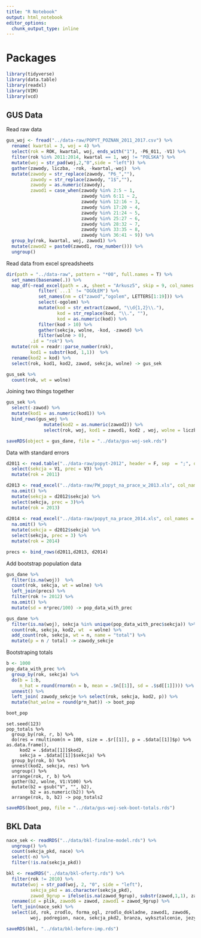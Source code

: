 ```yaml
---
title: "R Notebook"
output: html_notebook
editor_options: 
  chunk_output_type: inline
---
```


# Packages

```r
library(tidyverse)
library(data.table)
library(readxl)
library(VIM)
library(vcd)
```

## GUS Data

Read raw data
```r
gus_woj <- fread("../data-raw/POPYT_POZNAN_2011_2017.csv") %>%
  rename( kwartal = 3, woj = 4) %>%
  select(rok = ROK, kwartal, woj, ends_with("1"), -P6_011, -V1) %>%
  filter(rok %in% 2011:2014, kwartal == 1, woj != "POLSKA") %>%
  mutate(woj = str_pad(woj,2,"0",side = "left")) %>%
  gather(zawody, liczba, -rok, -kwartal,-woj)  %>%
  mutate(zawody = str_replace(zawody, "P6_",""),
         zawody = str_replace(zawody, "1$",""),
         zawody = as.numeric(zawody),
         zawod1 = case_when(zawody %in% 2:5 ~ 1,
                            zawody %in% 6:11 ~ 2,
                            zawody %in% 12:16 ~ 3,
                            zawody %in% 17:20 ~ 4,
                            zawody %in% 21:24 ~ 5,
                            zawody %in% 25:27 ~ 6,
                            zawody %in% 28:32 ~ 7,
                            zawody %in% 33:35 ~ 8,
                            zawody %in% 36:41 ~ 9)) %>%
  group_by(rok, kwartal, woj, zawod1) %>%
  mutate(zawod2 = paste0(zawod1, row_number())) %>%
  ungroup() 
```



Read data from excel spreadsheets

```r
dir(path = "../data-raw", pattern = "*00", full.names = T) %>%
  set_names(basename(.)) %>%
  map_df(~read_excel(path = .x, sheet = "Arkusz5", skip = 9, col_names = F) %>%
            filter(`...1` != "OGÓŁEM") %>%
            set_names(nm = c("zawod","ogolem", LETTERS[1:19])) %>%
            select(-ogolem) %>%
            mutate(kod = str_extract(zawod, "\\d{1,2}\\."),
                   kod = str_replace(kod, "\\.", ""),
                   kod = as.numeric(kod)) %>%
            filter(kod > 10) %>%
            gather(sekcja, wolne, -kod, -zawod) %>%
            filter(wolne > 0), 
         .id = "rok") %>%
  mutate(rok = readr::parse_number(rok),
         kod1 = substr(kod, 1,1))  %>%
  rename(kod2 = kod) %>%
  select(rok, kod1, kod2, zawod, sekcja, wolne) -> gus_sek
```

```r
gus_sek %>%
  count(rok, wt = wolne)
```


Joining two things together

```r
gus_sek %>%
  select(-zawod) %>%
  mutate(kod1 = as.numeric(kod1)) %>%
  bind_rows(gus_woj %>% 
              mutate(kod2 = as.numeric(zawod2)) %>%
              select(rok, woj, kod1 = zawod1, kod2 , woj, wolne = liczba)) -> gus_dane
```

```r
saveRDS(object = gus_dane, file = "../data/gus-woj-sek.rds")
```


Data with standard errors

```r
d2011 <- read.table("../data-raw/popyt-2012", header = F, sep  = ";", dec = ",", stringsAsFactors = F) %>%
  select(sekcja = V1, prec = V3) %>%
  mutate(rok = 2011)

d2013 <- read_excel("../data-raw/PW_popyt_na_prace_w_2013.xls", col_names = F, skip = 31) %>%
  na.omit() %>%
  mutate(sekcja = d2012$sekcja) %>%
  select(sekcja, prec = 3)%>%
  mutate(rok = 2013)
  
d2014 <- read_excel("../data-raw/popyt_na_prace_2014.xls", col_names = F, skip = 31) %>%
  na.omit() %>%
  mutate(sekcja = d2012$sekcja) %>%
  select(sekcja, prec = 3) %>%
  mutate(rok = 2014)

precs <- bind_rows(d2011,d2013, d2014)
```


Add bootstrap population data


```r
gus_dane %>%
  filter(is.na(woj))  %>%
  count(rok, sekcja, wt = wolne) %>%
  left_join(precs) %>%
  filter(rok != 2012) %>%
  na.omit() %>%
  mutate(sd = n*prec/100) -> pop_data_with_prec
```

```r
gus_dane %>%
  filter(is.na(woj), sekcja %in% unique(pop_data_with_prec$sekcja)) %>%
  count(rok, sekcja, kod2, wt  = wolne) %>%
  add_count(rok, sekcja, wt = n, name = "total") %>%
  mutate(p = n / total) -> zawody_sekcje
```

Bootstraping totals

```r
b <- 1000
pop_data_with_prec %>%
  group_by(rok, sekcja) %>%
  do(b = 1:b,
     n_hat = round(rnorm(n = b, mean = .$n[[1]], sd = .$sd[[1]]))) %>%
  unnest() %>%
  left_join( zawody_sekcje %>% select(rok, sekcja, kod2, p)) %>%
  mutate(hat_wolne = round(p*n_hat)) -> boot_pop

boot_pop
```

```
set.seed(123)
pop_totals %>%
  group_by(rok, r, b) %>%
  do(res = rmultinom(n = 100, size = .$r[[1]], p = .$data[[1]]$p) %>% as.data.frame(),
     kod2 = .$data[[1]]$kod2,
     sekcja = .$data[[1]]$sekcja) %>%
  group_by(rok, b) %>%
  unnest(kod2, sekcja, res) %>%
  ungroup() %>%
  arrange(rok, r, b) %>%
  gather(b2, wolne, V1:V100) %>%
  mutate(b2 = gsub("V", "", b2),
         b2 = as.numeric(b2)) %>%
  arrange(rok, b, b2) -> pop_totals2
```


```r
saveRDS(boot_pop, file = "../data/gus-woj-sek-boot-totals.rds")
```




## BKL Data

```r
nace_sek <- readRDS("../data/bkl-finalne-model.rds") %>%
  ungroup() %>%
  count(sekcja_pkd, nace) %>%
  select(-n) %>%
  filter(!is.na(sekcja_pkd))
```

```r
bkl <- readRDS("../data/bkl-oferty.rds") %>%
  filter(rok != 2010) %>%
  mutate(woj = str_pad(woj, 2, "0", side = "left"),
         sekcja_pkd = as.character(sekcja_pkd),
         zawod_9grup = ifelse(is.na(zawod_9grup), substr(zawod,1,1), zawod_9grup)) %>%
  rename(id = plik, zawod6 = zawod, zawod1 = zawod_9grup) %>%
  left_join(nace_sek) %>%
  select(id, rok, zrodlo, forma_ogl, zrodlo_dokladne, zawod1, zawod6, 
         woj, podregion, nace, sekcja_pkd2, branza, wyksztalcenie, jezyk_angielski:komp_biurowe)
```

```r
saveRDS(bkl, "../data/bkl-before-imp.rds")
```


